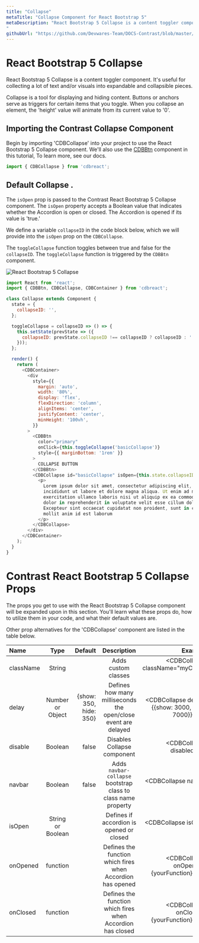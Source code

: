 ```yaml
---
title: "Collapse"
metaTitle: "Collapse Component for React Bootstrap 5"
metaDescription: "React Bootstrap 5 Collapse is a content toggler component. It's useful for collecting a lot of text and/or visuals into expandable and collapsible pieces.
"
githubUrl: "https://github.com/Devwares-Team/DOCS-Contrast/blob/master/content/contrast/react/components/collapse.mdx"
---
```


# React Bootstrap 5 Collapse

React Bootstrap 5 Collapse is a content toggler component. It's useful for collecting a lot of text and/or visuals into expandable and collapsible pieces.

Collapse is a tool for displaying and hiding content. Buttons or anchors serve as triggers for certain items that you toggle. When you collapse an element, the 'height' value will animate from its current value to '0'.

## Importing the Contrast Collapse Component

Begin by importing 'CDBCollapse' into your project to use the React Bootstrap 5 Collapse component. We'll also use the [CDBBtn](https://www.devwares.com/docs/contrast/react/components/buttons) component in this tutorial, To learn more, see our docs.

```js
import { CDBCollapse } from 'cdbreact';
```

## Default Collapse .

The `isOpen` prop is passed to the Contrast React Bootstrap 5 Collapse component. The `isOpen` property accepts a Boolean value that indicates whether the Accordion is open or closed. The Accordion is opened if its value is 'true.'

We define a variable `collapseID` in the code block below, which we will provide into the `isOpen` prop on the `CDBCollapse`.

The `toggleCollapse` function toggles between true and false for the `collapseID`. The `toggleCollapse` function is triggered by the `CDBBtn` component.

![React Bootstrap 5 Collapse](https://i.imgur.com/PqwJe4o.gif)

```js
import React from 'react';
import { CDBBtn, CDBCollapse, CDBContainer } from 'cdbreact';

class Collapse extends Component {
  state = {
    collapseID: '',
  };

  toggleCollapse = collapseID => () => {
    this.setState(prevState => ({
      collapseID: prevState.collapseID !== collapseID ? collapseID : '',
    }));
  };

  render() {
    return (
      <CDBContainer>
        <div
          style={{
            margin: 'auto',
            width: '80%',
            display: 'flex',
            flexDirection: 'column',
            alignItems: 'center',
            justifyContent: 'center',
            minHeight: '100vh',
          }}
        >
          <CDBBtn
            color="primary"
            onClick={this.toggleCollapse('basicCollapse')}
            style={{ marginBottom: '1rem' }}
          >
            COLLAPSE BUTTON
          </CDBBtn>
          <CDBCollapse id="basicCollapse" isOpen={this.state.collapseID}>
            <p>
              Lorem ipsum dolor sit amet, consectetur adipiscing elit, sed do eiusmod tempor
              incididunt ut labore et dolore magna aliqua. Ut enim ad minim veniam, quis nostrud
              exercitation ullamco laboris nisi ut aliquip ex ea commodo consequat. Duis aute irure
              dolor in reprehenderit in voluptate velit esse cillum dolore eu fugiat nulla pariatur.
              Excepteur sint occaecat cupidatat non proident, sunt in culpa qui officia deserunt
              mollit anim id est laborum
            </p>
          </CDBCollapse>
        </div>
      </CDBContainer>
    );
  }
}
```

# Contrast React Bootstrap 5 Collapse Props

The props you get to use with the React Bootstrap 5 Collapse component will be expanded upon in this section. You'll learn what these props do, how to utilize them in your code, and what their default values are.

Other prop alternatives for the 'CDBCollapse' component are listed in the table below.

| Name      |       Type        |                Default |                          Description                           |                                              Example |
| :-------- | :---------------: | ---------------------: | :------------------------------------------------------------: | ---------------------------------------------------: |
| className |      String       |                        |                      Adds custom classes                       |              <CDBCollapse className="myClass" ... /> |
| delay     | Number or Object  | {show: 350, hide: 350} | Defines how many milliseconds the open/close event are delayed | <CDBCollapse delay={{show: 3000, hide: 7000}} ... /> |
| disable   |      Boolean      |                  false |                  Disables Collapse component                   |                          <CDBCollapse disabled .../> |
| navbar    |      Boolean      |                  false | Adds `navbar-collapse` bootstrap class to class name property  |                           <CDBCollapse navbar ... /> |
| isOpen    | String or Boolean |                        |            Defines if accordion is opened or closed            |                           <CDBCollapse isOpen ... /> |
| onOpened  |     function      |                        |   Defines the function which fires when Accordion has opened   |          <CDBCollapse onOpened={yourFunction} ... /> |
| onClosed  |     function      |                        |   Defines the function which fires when Accordion has closed   |          <CDBCollapse onClosed={yourFunction} ... /> |
